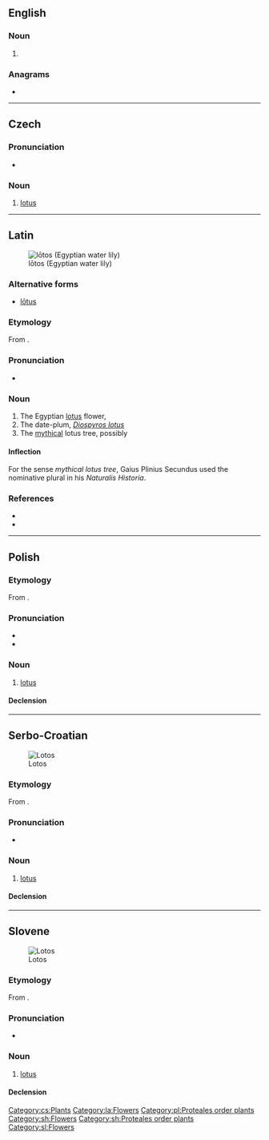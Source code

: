 ==English==

===Noun===
{{en-noun|es}}

# {{lb|en|botany}} {{dated form of|lotus|lang=en}}

{{Webster 1913}}

===Anagrams===
* {{anagrams|en|a=loost|loots|sloot|sotol|stool|tools|tosol}}

----

==Czech==

===Pronunciation===
* {{cs-IPA}}

===Noun===
{{cs-noun|g=m}}

# [[lotus]]

[[Category:cs:Plants]]

----

==Latin==
[[File:Nymphaea caerulea flower.JPG|thumb|lōtos (Egyptian water lily)]]

===Alternative forms===
* [[lotus#Latin|lōtus]]

===Etymology===
From {{der|la|grc|λωτός}}.

===Pronunciation===
* {{la-IPA|lōtos}}

===Noun===
{{la-noun|lōtos|lōtī|f|g2=m|second}}

# The Egyptian [[lotus]] flower, {{taxlink|Nymphaea caerulea|species|noshow=1}}
# The date-plum, ''[[Diospyros lotus]]''
# The [[mythical]] lotus tree, possibly {{taxlink|Ziziphus lotus|species|noshow=1}}

====Inflection====
{{la-decl-2nd-Greek|lōt}}
For the sense ''mythical lotus tree'', Gaius Plinius Secundus used the nominative plural {{m|la|lōtoe}} in his ''Naturalis Historia''.

===References===
* {{R:L&S}}
* {{R:Gaffiot}}

[[Category:la:Flowers]]

----

==Polish==

===Etymology===
From {{etyl|grc|pl}} {{m|grc|λωτός}}.

===Pronunciation===
* {{pl-IPA}}
* {{audio|Pl-lotos.ogg|Audio|lang=pl}}

===Noun===
{{pl-noun|m-in}}

# [[lotus]]

====Declension====
{{pl-decl-noun-m-in}}

[[Category:pl:Proteales order plants]]

----

==Serbo-Croatian==
[[File:Nymphaea King of the Blues 0801.jpg|thumb|Lotos]]

===Etymology===
From {{etyl|grc|sh}} {{m|grc|λωτός}}.

===Pronunciation===
* {{IPA|/lôtos/|lang=sh}}

===Noun===
{{sh-noun|g=m|head=lȍtos}}

# [[lotus]]

====Declension====
{{sh-decl-noun
|lotos|lotosi
|lotosa|lotosa
|lotosu|lotosima
|lotos|lotose
|lotose|lotosi
|lotosu|lotosima
|lotosom|lotosima
}}

[[Category:sh:Flowers]]
[[Category:sh:Proteales order plants]]

----

==Slovene==
[[File:Nymphaea nouchali, Madhabpur Tea Garden, Srimangal.jpg|thumb|Lotos]]

===Etymology===
From {{etyl|grc|sl}} {{m|grc|λωτός}}.

===Pronunciation===
* {{sl-IPA|lọ̑tos}}

===Noun===
{{sl-noun|lọ̑tos|m-in}}

# [[lotus]]

====Declension====
{{sl-decl-noun-m|lótos}}

[[Category:sl:Flowers]]